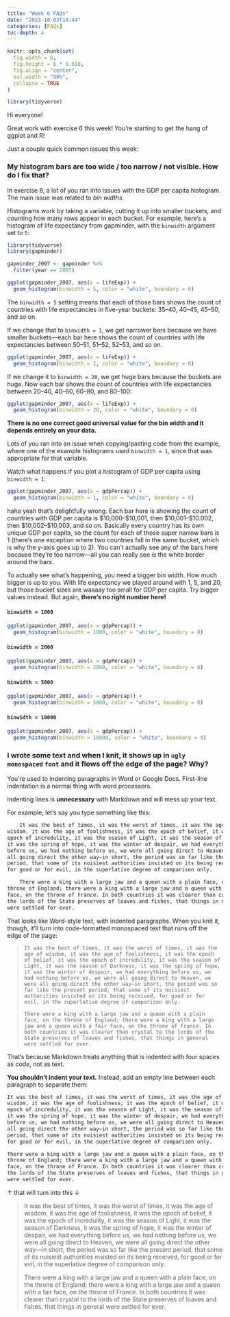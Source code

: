 ```yaml
---
title: "Week 6 FAQs"
date: "2023-10-03T14:44"
categories: [FAQs]
toc-depth: 4
---
```


```r
knitr::opts_chunk$set(
  fig.width = 6, 
  fig.height = 6 * 0.618, 
  fig.align = "center", 
  out.width = "90%",
  collapse = TRUE
)

library(tidyverse)
```

Hi everyone!

Great work with exercise 6 this week! You're starting to get the hang of ggplot and R!

Just a couple quick common issues this week:


### My histogram bars are too wide / too narrow / not visible. How do I fix that?

In exercise 6, a lot of you ran into issues with the GDP per capita histogram. The main issue was related to *bin widths*. 

Histograms work by taking a variable, cutting it up into smaller buckets, and counting how many rows appear in each bucket. For example, here's a histogram of life expectancy from gapminder, with the `binwidth` argument set to `5`:

```r
library(tidyverse)
library(gapminder)

gapminder_2007 <- gapminder %>% 
  filter(year == 2007)

ggplot(gapminder_2007, aes(x = lifeExp)) +
  geom_histogram(binwidth = 5, color = "white", boundary = 0)
```

The `binwidth = 5` setting means that each of those bars shows the count of countries with life expectancies in five-year buckets: 35–40, 40–45, 45–50, and so on. 

If we change that to `binwidth = 1`, we get narrower bars because we have smaller buckets—each bar here shows the count of countries with life expectancies between 50–51, 51–52, 52–53, and so on.

```r
ggplot(gapminder_2007, aes(x = lifeExp)) +
  geom_histogram(binwidth = 1, color = "white", boundary = 0)
```

If we change it to `binwidth = 20`, we get huge bars because the buckets are huge. Now each bar shows the count of countries with life expectancies between 20–40, 40–60, 60–80, and 80–100:

```r
ggplot(gapminder_2007, aes(x = lifeExp)) +
  geom_histogram(binwidth = 20, color = "white", boundary = 0)
```

**There is no one correct good universal value for the bin width and it depends entirely on your data.**

Lots of you ran into an issue when copying/pasting code from the example, where one of the example histograms used `binwidth = 1`, since that was appropriate for that variable. 

Watch what happens if you plot a histogram of GDP per capita using `binwidth = 1`:

```r
ggplot(gapminder_2007, aes(x = gdpPercap)) +
  geom_histogram(binwidth = 1, color = "white", boundary = 0)
```

haha yeah that's delightfully wrong. Each bar here is showing the count of countries with GDP per capita is \$10,000–\$10,001, then \$10,001–\$10.002, then \$10,002–\$10,003, and so on. Basically every country has its own unique GDP per capita, so the count for each of those super narrow bars is 1 (there's one exception where two countries fall in the same bucket, which is why the y-axis goes up to 2). You can't actually see any of the bars here because they're too narrow—all you can really see is the white border around the bars. 

To actually see what's happening, you need a bigger bin width. How much bigger is up to you. With life expectancy we played around with 1, 5, and 20, but those bucket sizes are waaaay too small for GDP per capita. Try bigger values instead. But again, **there's no right number here!**

::: {.panel-tabset}
#### `binwidth = 1000`

```r
ggplot(gapminder_2007, aes(x = gdpPercap)) +
  geom_histogram(binwidth = 1000, color = "white", boundary = 0)
```

#### `binwidth = 2000`

```r
ggplot(gapminder_2007, aes(x = gdpPercap)) +
  geom_histogram(binwidth = 2000, color = "white", boundary = 0)
```

#### `binwidth = 5000`

```r
ggplot(gapminder_2007, aes(x = gdpPercap)) +
  geom_histogram(binwidth = 5000, color = "white", boundary = 0)
```

#### `binwidth = 10000`

```r
ggplot(gapminder_2007, aes(x = gdpPercap)) +
  geom_histogram(binwidth = 10000, color = "white", boundary = 0)
```
:::


### I wrote some text and when I knit, it shows up in `ugly` `monospaced` `font` and it flows off the edge of the page? Why?

You're used to indenting paragraphs in Word or Google Docs. First-line indentation is a normal thing with word processors.

Indenting lines is **unnecessary** with Markdown and will mess up your text.

For example, let's say you type something like this:

``` default
    It was the best of times, it was the worst of times, it was the age of 
wisdom, it was the age of foolishness, it was the epoch of belief, it was the 
epoch of incredulity, it was the season of Light, it was the season of Darkness, 
it was the spring of hope, it was the winter of despair, we had everything 
before us, we had nothing before us, we were all going direct to Heaven, we were 
all going direct the other way—in short, the period was so far like the present 
period, that some of its noisiest authorities insisted on its being received, 
for good or for evil, in the superlative degree of comparison only.

    There were a king with a large jaw and a queen with a plain face, on the 
throne of England; there were a king with a large jaw and a queen with a fair 
face, on the throne of France. In both countries it was clearer than crystal to 
the lords of the State preserves of loaves and fishes, that things in general 
were settled for ever. 
```

That looks like Word-style text, with indented paragraphs. When you knit it, though, it'll turn into code-formatted monospaced text that runs off the edge of the page:

>     It was the best of times, it was the worst of times, it was the age of wisdom, it was the age of foolishness, it was the epoch of belief, it was the epoch of incredulity, it was the season of Light, it was the season of Darkness, it was the spring of hope, it was the winter of despair, we had everything before us, we had nothing before us, we were all going direct to Heaven, we were all going direct the other way—in short, the period was so far like the present period, that some of its noisiest authorities insisted on its being received, for good or for evil, in the superlative degree of comparison only.
>
>     There were a king with a large jaw and a queen with a plain face, on the throne of England; there were a king with a large jaw and a queen with a fair face, on the throne of France. In both countries it was clearer than crystal to the lords of the State preserves of loaves and fishes, that things in general were settled for ever. 

That's because Markdown treats anything that is indented with four spaces as *code*, not as text.

**You shouldn't indent your text.** Instead, add an empty line between each paragraph to separate them:

``` default
It was the best of times, it was the worst of times, it was the age of 
wisdom, it was the age of foolishness, it was the epoch of belief, it was the 
epoch of incredulity, it was the season of Light, it was the season of Darkness, 
it was the spring of hope, it was the winter of despair, we had everything 
before us, we had nothing before us, we were all going direct to Heaven, we were 
all going direct the other way—in short, the period was so far like the present 
period, that some of its noisiest authorities insisted on its being received, 
for good or for evil, in the superlative degree of comparison only.

There were a king with a large jaw and a queen with a plain face, on the 
throne of England; there were a king with a large jaw and a queen with a fair 
face, on the throne of France. In both countries it was clearer than crystal to 
the lords of the State preserves of loaves and fishes, that things in general 
were settled for ever. 
```

↑ that will turn into this ↓

> It was the best of times, it was the worst of times, it was the age of 
wisdom, it was the age of foolishness, it was the epoch of belief, it was the 
epoch of incredulity, it was the season of Light, it was the season of Darkness, 
it was the spring of hope, it was the winter of despair, we had everything 
before us, we had nothing before us, we were all going direct to Heaven, we were 
all going direct the other way—in short, the period was so far like the present 
period, that some of its noisiest authorities insisted on its being received, 
for good or for evil, in the superlative degree of comparison only.
> 
> There were a king with a large jaw and a queen with a plain face, on the 
throne of England; there were a king with a large jaw and a queen with a fair 
face, on the throne of France. In both countries it was clearer than crystal to 
the lords of the State preserves of loaves and fishes, that things in general 
were settled for ever. 

